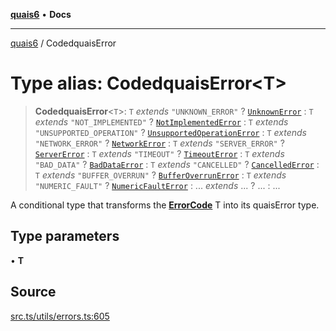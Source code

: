 [**quais6**](../README.md) • **Docs**

***

[quais6](../globals.md) / CodedquaisError

# Type alias: CodedquaisError\<T\>

> **CodedquaisError**\<`T`\>: `T` *extends* `"UNKNOWN_ERROR"` ? [`UnknownError`](../interfaces/UnknownError.md) : `T` *extends* `"NOT_IMPLEMENTED"` ? [`NotImplementedError`](../interfaces/NotImplementedError.md) : `T` *extends* `"UNSUPPORTED_OPERATION"` ? [`UnsupportedOperationError`](../interfaces/UnsupportedOperationError.md) : `T` *extends* `"NETWORK_ERROR"` ? [`NetworkError`](../interfaces/NetworkError.md) : `T` *extends* `"SERVER_ERROR"` ? [`ServerError`](../interfaces/ServerError.md) : `T` *extends* `"TIMEOUT"` ? [`TimeoutError`](../interfaces/TimeoutError.md) : `T` *extends* `"BAD_DATA"` ? [`BadDataError`](../interfaces/BadDataError.md) : `T` *extends* `"CANCELLED"` ? [`CancelledError`](../interfaces/CancelledError.md) : `T` *extends* `"BUFFER_OVERRUN"` ? [`BufferOverrunError`](../interfaces/BufferOverrunError.md) : `T` *extends* `"NUMERIC_FAULT"` ? [`NumericFaultError`](../interfaces/NumericFaultError.md) : ... *extends* ... ? ... : ...

A conditional type that transforms the [**ErrorCode**](ErrorCode.md) T into
 its quaisError type.

## Type parameters

• **T**

## Source

[src.ts/utils/errors.ts:605](https://github.com/dominant-strategies/quais-6.js/blob/aca1855329c3946c627ab7f16ac5304cea7d20c5/src.ts/utils/errors.ts#L605)

